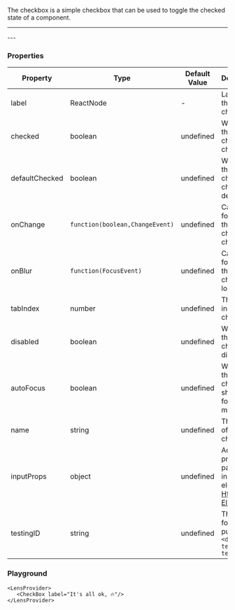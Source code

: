 
The checkbox is a simple checkbox that can be used to toggle the checked state of a component.

---
<BrowserOnly>
<LensProvider>
    <CheckBox label="It's all ok, 🔥"/>
</LensProvider>
</BrowserOnly>
---

### Properties

|Property|Type|Default Value|Description|Required|
|---|---|---|---|---|
|label|ReactNode|-|Label for the checkbox|Yes|
|checked|boolean|undefined|Whether the checkbox is checked|No|
|defaultChecked|boolean|undefined|Whether the checkbox is checked by default|No|
|onChange|`function(boolean,ChangeEvent)`|undefined|Callback for when the checkbox changes|No|
|onBlur |`function(FocusEvent)`|undefined|Callback for when the checkbox loses focus|No|
|tabIndex|number|undefined|The tab index of the checkbox|No|
|disabled|boolean|undefined|Whether the checkbox is disabled|No|
|autoFocus|boolean|undefined|Whether the checkbox should be focused on mount|No|
|name|string|undefined|The name of the checkbox|No|
|inputProps|object|undefined|Additional props to pass to the input element [Html Input Element](https://developer.mozilla.org/en-US/docs/Web/HTML/Element/input#Attributes)|No|
|testingID| string | undefined | The id used for testing purposes.<br/>`<div data-testid="my-test-id"/>` |No|

### Playground

```tsx live
<LensProvider>
   <CheckBox label="It's all ok, 🔥"/>
</LensProvider>
```